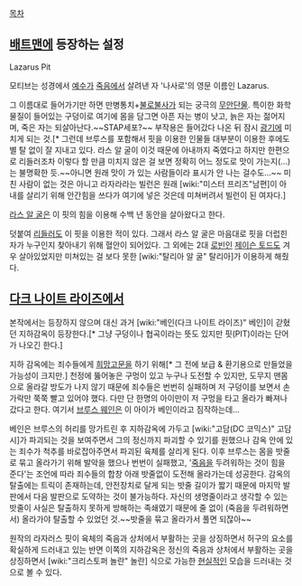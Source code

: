 [[목차]]

== [[배트맨]]에 등장하는 설정 ==
Lazarus Pit

모티브는 성경에서 [[예수]]가 [[죽음]]에서 살려낸 자 '나사로'의 영문 이름인 Lazarus.

그 이름대로 들어가기만 하면 만병통치+[[불로불사]]가 되는 궁극의 [[무안단물]]. 특이한 화학물질이 들어있는 구덩이로 여기에 몸을 담그면 아픈 자는 병이 낫고, 늙은 자는 젊어지며, 죽은 자는 되살아난다.~~STAP세포?~~ 부작용은 들어갔다 나온 뒤 잠시 [[광기]]에 미치게 되는 것.[* 그런데 브루스를 포함해서 핏을 이용한 인물들 대부분이 이용한 후에도 별 탈 없이 잘 지내고 있다. 라스 알 굴이 이것 때문에 아내까지 죽였다고 하지만 한편으로 리들러조차 이렇다 할 만큼 미치지 않은 걸 보면 정확히 어느 정도로 맛이 가는지(...)는 불명확한 듯.~~아니면 원래 맛이 가 있는 사람들이라 표시가 안 나는 걸수도...~~ 미친 사람이 없는 것은 아니고 라자라라는 빌런은 원래 [wiki:"미스터 프리즈"남편]이 아내를 살리기 위해 안간힘을 쓰다가 여기에 넣은 것은데 미쳐버려서 빌런이 된 여자다.]

[[라스 알 굴]]은 이 핏의 힘을 이용해 수백 년 동안을 살아왔다고 한다. 

덧붙여 [[리들러]]도 이 핏을 이용한 적이 있다. 그래서 라스 알 굴은 마음대로 핏을 더럽힌 자가 누구인지 찾아내기 위해 혈안이 되어있다. 그 외에는 2대 [[로빈]]인 [[제이슨 토드]]도 겨우 살아있었지만 미쳐있는 걸 보다 못한 [wiki:"탈리아 알 굴" 탈리아]가 이용하게 해줬다. 

== [[다크 나이트 라이즈]]에서 ==
본작에서는 등장하지 않으며 대신 과거 [wiki:"베인(다크 나이트 라이즈)" 베인]이 갇혔던 지하감옥이 등장한다.[* 그냥 구덩이나 협곡이라는 뜻도 있지만 핏(PIT)이라는 단어가 나오긴 한다.]

지하 감옥에는 죄수들에게 [[희망고문]]을 하기 위해[* 그 전에 보급 & 환기용으로 만들었을 가능성이 크지만.] 천정에 뚫어놓은 구멍이 있고 누구나 도전할 수 있지만, 도무지 맨몸으로 올라갈 방도가 나지 않기 때문에 죄수들은 번번히 실패하며 저 구덩이를 보면서 손가락만 쭉쭉 빨고 있어야 했다. 다만 단 한명의 아이만이 저 구멍을 타고 올라가 빠져나갔다고 한다. 여기서 [[브루스 웨인]]은 이 아이가 베인이라고 짐작하는데...

베인은 브루스의 허리를 망가트린 후 지하감옥에 가두고 [wiki:"고담(DC 코믹스)" 고담 시]가 파괴되는 것을 보여주면서 그의 정신까지 파괴할 수 있기를 원했으나 감옥 안에 있는 죄수가 척추를 바로잡아주면서 파괴된 육체를 살리게 된다. 이후 브루스는 몸을 밧줄로 묶고 올라가기 위해 발악을 했으나 번번이 실패했고, '[[죽음]]을 두려워하는 것이 힘을 준다'는 조언에 따라 죄수들의 합창 아래 밧줄없이 도전해 올라가는데 성공한다.
{{{#!html
<iframe width="560" height="315" src="//www.youtube.com/embed/A0Ma-Td5Xyc" frameborder="0" allowfullscreen></iframe>
}}}
감옥의 탈출에는 트릭이 존재하는데, 안전장치로 달게 되는 밧줄 길이가 짧기 때문에 마지막 발판에서 다음 발판으로 도약하는 것이 불가능하다. 자신의 생명줄이라고 생각할 수 있는 밧줄이 사실은 탈출하지 못하게 방해하는 족쇄였기 때문에 줄 없이 (죽음을 두려워하면서) 올라가야 탈출할 수 있었던 것.~~밧줄을 묶고 올라가서 풀면 되잖아~~

원작의 라자러스 핏이 육체의 죽음과 상처에서 부활하는 곳을 상징하면서 허구의 요소를 확실하게 드러내고 있는 반면 이쪽의 지하감옥은 정신의 죽음과 상처에서 부활하는 곳을 상징하면서 [wiki:"크리스토퍼 놀란" 놀란] 식으로 가능한 [[현실]]적인 모습을 드러내는 것으로 볼 수 있다.
